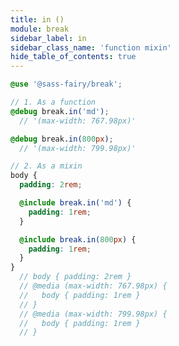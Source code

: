 ```yaml
---
title: in ()
module: break
sidebar_label: in
sidebar_class_name: 'function mixin'
hide_table_of_contents: true
---
```


<FieldDetails />

```scss
@use '@sass-fairy/break';

// 1. As a function
@debug break.in('md');
  // '(max-width: 767.98px)'

@debug break.in(800px);
  // '(max-width: 799.98px)'

// 2. As a mixin
body {
  padding: 2rem;

  @include break.in('md') {
    padding: 1rem;
  }

  @include break.in(800px) {
    padding: 1rem;
  }
}
  // body { padding: 2rem }
  // @media (max-width: 767.98px) {
  //   body { padding: 1rem }
  // }
  // @media (max-width: 799.98px) {
  //   body { padding: 1rem }
  // }
```
